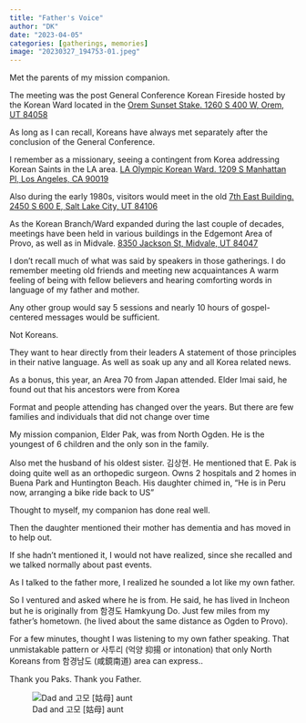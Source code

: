 ```yaml
---
title: "Father's Voice"
author: "DK"
date: "2023-04-05"
categories: [gatherings, memories]
image: "20230327_194753-01.jpeg"
---
```


Met the parents of my mission companion.

The meeting was the post General Conference Korean Fireside hosted by the Korean Ward located in the [Orem Sunset Stake. 1260 S 400 W, Orem, UT 84058](https://goo.gl/maps/K9K92MyYesqxqGzH7)

As long as I can recall, Koreans have always met separately after the conclusion of the General Conference.

I remember as a missionary, seeing a contingent from Korea addressing Korean Saints in the LA area. [LA Olympic Korean Ward. 1209 S Manhattan Pl, Los Angeles, CA 90019](https://goo.gl/maps/hQdrMkvAeuq8dHPNA)

Also during the early 1980s, visitors would meet in the old [7th East Building. 2450 S 600 E, Salt Lake City, UT 84106](https://goo.gl/maps/DiaG6HkGJqysDiMu8)

As the Korean Branch/Ward expanded during the last couple of decades, meetings have been held in various buildings in the Edgemont Area of Provo, as well as in Midvale.
[8350 Jackson St, Midvale, UT 84047](https://goo.gl/maps/DX7zWVgvmpjM4CGr5)


I don't recall much of what was said by speakers in those gatherings.
I do remember meeting old friends and meeting new acquaintances
A warm feeling of being with fellow believers and hearing comforting words in language of my father and mother.


Any other group would say 5 sessions and nearly 10 hours of gospel-centered messages would be sufficient.

Not Koreans.

They want to hear directly from their leaders
A statement of those principles in their native language.
As well as soak up any and all Korea related news.

As a bonus, this year, an Area 70 from Japan attended.
Elder Imai said, he found out that his ancestors were from Korea

Format and people attending has changed over the years.
But there are few families and individuals that did not change over time

My mission companion, Elder Pak, was from North Ogden.
He is the youngest of 6 children and the only son in the family.

Also met the husband of his oldest sister. 김상현. 
He mentioned that E. Pak is doing quite well as an orthopedic surgeon.
Owns 2 hospitals and 2 homes in Buena Park and Huntington Beach.
His daughter chimed in, 
“He is in Peru now, arranging a bike ride back to US”

Thought to myself, my companion has done real well.

Then the daughter mentioned their mother has dementia and has moved in to help out.

If she hadn’t mentioned it, I would not have realized, since she recalled and we talked normally about past events.

As I talked to the father more, I realized he sounded a lot like my own father.

So I ventured and asked where he is from.
He said, he has lived in Incheon but he is originally from 함경도 Hamkyung Do.
Just few miles from my father’s hometown.
(he lived about the same distance as Ogden to Provo).

For a few minutes, thought I was listening to my own father speaking.
That unmistakable pattern or 사투리 (억양 抑揚 or intonation) that only North Koreans from 함경남도 (咸鏡南道) area can express..

Thank you Paks.
Thank you Father.

![Dad and 고모 [姑母] aunt](EPSON009_3.JPG)

